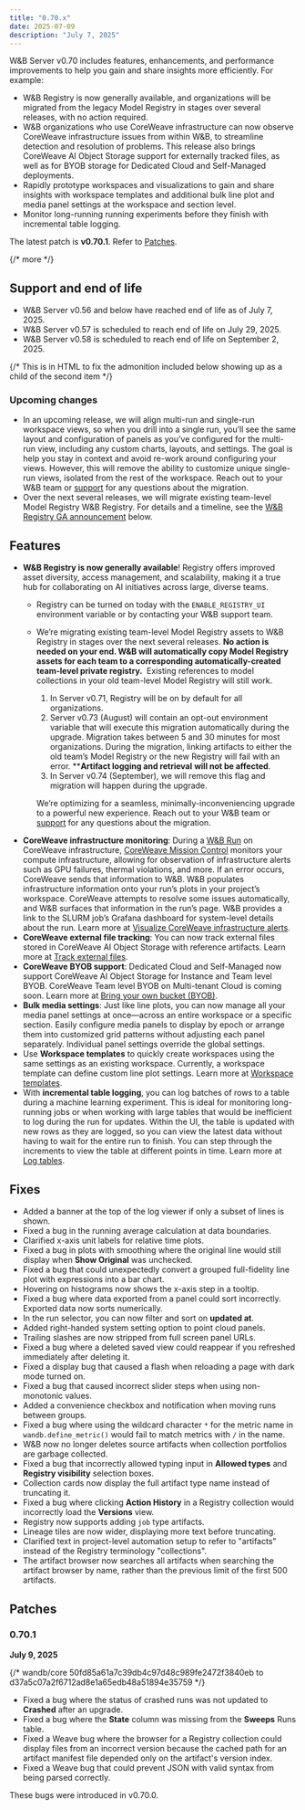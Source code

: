```yaml
---
title: "0.70.x"
date: 2025-07-09
description: "July 7, 2025"
---
```




W&B Server v0.70 includes features, enhancements, and performance improvements to help you gain and share insights more efficiently. For example:

- W&B Registry is now generally available, and organizations will be migrated from the legacy Model Registry in stages over several releases, with no action required.
- W&B organizations who use CoreWeave infrastructure can now observe CoreWeave infrastructure issues from within W&B, to streamline detection and resolution of problems. This release also brings CoreWeave AI Object Storage support for externally tracked files, as well as for BYOB storage for Dedicated Cloud and Self-Managed deployments.
- Rapidly prototype workspaces and visualizations to gain and share insights with workspace templates and additional bulk line plot and media panel settings at the workspace and section level.
- Monitor long-running running experiments before they finish with incremental table logging.

The latest patch is **v0.70.1**. Refer to [Patches](#patches).

{/* more */}

## Support and end of life
<ul>
  <li>W&B Server v0.56 and below have reached end of life as of July 7, 2025.</li>


  <li>W&B Server v0.57 is scheduled to reach end of life on July 29, 2025.</li>
  <li>W&B Server v0.58 is scheduled to reach end of life on September 2, 2025.</li>
</ul>{/* This is in HTML to fix the admonition included below showing up as a child of the second item */}

<Text/>

### Upcoming changes
- In an upcoming release, we will align multi-run and single-run workspace views, so when you drill into a single run, you’ll see the same layout and configuration of panels as you’ve configured for the multi-run view, including any custom charts, layouts, and settings. The goal is help you stay in context and avoid re-work around configuring your views. However, this will remove the ability to customize unique single-run views, isolated from the rest of the workspace. Reach out to your W&B team or [support](mailto:support@wandb.ai) for any questions about the migration.
- Over the next several releases, we will migrate existing team-level Model Registry W&B Registry. For details and a timeline, see the [W&B Registry GA announcement](#registry_ga_announcement) below.

## Features
- <a id="registry_ga_announcement"></a> **W&B Registry is now generally available**! Registry offers improved asset diversity, access management, and scalability, making it a true hub for collaborating on AI initiatives across large, diverse teams.
    - Registry can be turned on today with the `ENABLE_REGISTRY_UI` environment variable or by contacting your W&B support team.
    - We’re migrating existing team-level Model Registry assets to W&B Registry in stages over the next several releases. **No action is needed on your end. W&B will automatically copy Model Registry assets for each team to a corresponding automatically-created team-level private registry.**  Existing references to model collections in your old team-level Model Registry will still work.
        1. In Server v0.71, Registry will be on by default for all organizations.
        1. Server v0.73 (August) will contain an opt-out environment variable that will execute this migration automatically during the upgrade. Migration takes between 5 and 30 minutes for most organizations. During the migration, linking artifacts to either the old team’s Model Registry or the new Registry will fail with an error. ****Artifact logging and retrieval** **will not be affected**.
        1. In Server v0.74 (September), we will remove this flag and migration will happen during the upgrade.

        We’re optimizing for a seamless, minimally-inconveniencing upgrade to a powerful new experience. Reach out to your W&B team or [support](mailto:support@wandb.ai) for any questions about the migration.
- **CoreWeave infrastructure monitoring**: During a [W&B Run](/guides/models/track/runs/_index) on CoreWeave infrastructure, [CoreWeave Mission Control](https://www.coreweave.com/mission-control) monitors your compute infrastructure, allowing for observation of infrastructure alerts such as GPU failures, thermal violations, and more. If an error occurs, CoreWeave sends that information to W&B. W&B populates infrastructure information onto your run’s plots in your project’s workspace. CoreWeave attempts to resolve some issues automatically, and W&B surfaces that information in the run’s page. W&B provides a link to the SLURM job’s Grafana dashboard for system-level details about the run. Learn more at [Visualize CoreWeave infrastructure alerts](/guides/models/app/features/panels/line-plot/_index).
- **CoreWeave external file tracking**: You can now track external files stored in CoreWeave AI Object Storage with reference artifacts. Learn more at [Track external files](/guides/core/artifacts/track-external-files).
- **CoreWeave BYOB support**: Dedicated Cloud and Self-Managed now support CoreWeave AI Object Storage for Instance and Team level BYOB. CoreWeave Team level BYOB on Multi-tenant Cloud is coming soon. Learn more at [Bring your own bucket (BYOB)](/guides/hosting/data-security/secure-storage-connector).
- **Bulk media settings**: Just like line plots, you can now manage all your media panel settings at once—across an entire workspace or a specific section.   Easily configure media panels to display by epoch or arrange them into customized grid patterns without adjusting each panel separately. Individual panel settings override the global settings.
- Use **Workspace templates** to quickly create workspaces using the same settings as an existing workspace. Currently, a workspace template can define custom line plot settings. Learn more at [Workspace templates](/guides/models/track/workspaces.md#workspace-templates).
- With **incremental table logging**, you can log batches of rows to a table during a machine learning experiment. This is ideal for monitoring long-running jobs or when working with large tables that would be inefficient to log during the run for updates. Within the UI, the table is updated with new rows as they are logged, so you can view the latest data without having to wait for the entire run to finish. You can step through the increments to view the table at different points in time. Learn more at [Log tables](/guides/models/track/log/log-tables.md#adding-data-incrementally).

## Fixes
- Added a banner at the top of the log viewer if only a subset of lines is shown.
- Fixed a bug in the running average calculation at data boundaries.
- Clarified x-axis unit labels for relative time plots.
- Fixed a bug in plots with smoothing where the original line would still display when **Show Original** was unchecked.
- Fixed a bug that could unexpectedly convert a grouped full-fidelity line plot with expressions into a bar chart.
- Hovering on histograms now shows the x-axis step in a tooltip.
- Fixed a bug where data exported from a panel could sort incorrectly. Exported data now sorts numerically.
- In the run selector, you can now filter and sort on **updated at**.
- Added right-handed system setting option to point cloud panels.
- Trailing slashes are now stripped from full screen panel URLs.
- Fixed a bug where a deleted saved view could reappear if you refreshed immediately after deleting it.
- Fixed a display bug that caused a flash when reloading a page with dark mode turned on.
- Fixed a bug that caused incorrect slider steps when using non-monotonic values.
- Added a convenience checkbox and notification when moving runs between groups.
- Fixed a bug where using the wildcard character `*` for the metric name in `wandb.define_metric()` would fail to match metrics with `/` in the name.
- W&B now no longer deletes source artifacts when collection portfolios are garbage collected.
- Fixed a bug that incorrectly allowed typing input in **Allowed types** and **Registry visibility** selection boxes.
- Collection cards now display the full artifact type name instead of truncating it.
- Fixed a bug where clicking **Action History** in a Registry collection would incorrectly load the **Versions** view.
- Registry now supports adding `job` type artifacts.
- Lineage tiles are now wider, displaying more text before truncating.
- Clarified text in project-level automation setup to refer to "artifacts" instead of the Registry terminology "collections".
- The artifact browser now searches all artifacts when searching the artifact browser by name, rather than the previous limit of the first 500 artifacts.

## Patches
### 0.70.1
**July 9, 2025**

{/* wandb/core 50fd85a61a7c39db4c97d48c989fe2472f3840eb to d37a5c07a2f6712ad8e1a65edb48a51894e35759 */}

- Fixed a bug where the status of crashed runs was not updated to **Crashed** after an upgrade.
- Fixed a bug where the **State** column was missing from the **Sweeps** Runs table.
- Fixed a Weave bug where the browser for a Registry collection could display files from an incorrect version because the cached path for an artifact manifest file depended only on the artifact's version index.
- Fixed a Weave bug that could prevent JSON with valid syntax from being parsed correctly.

These bugs were introduced in v0.70.0.